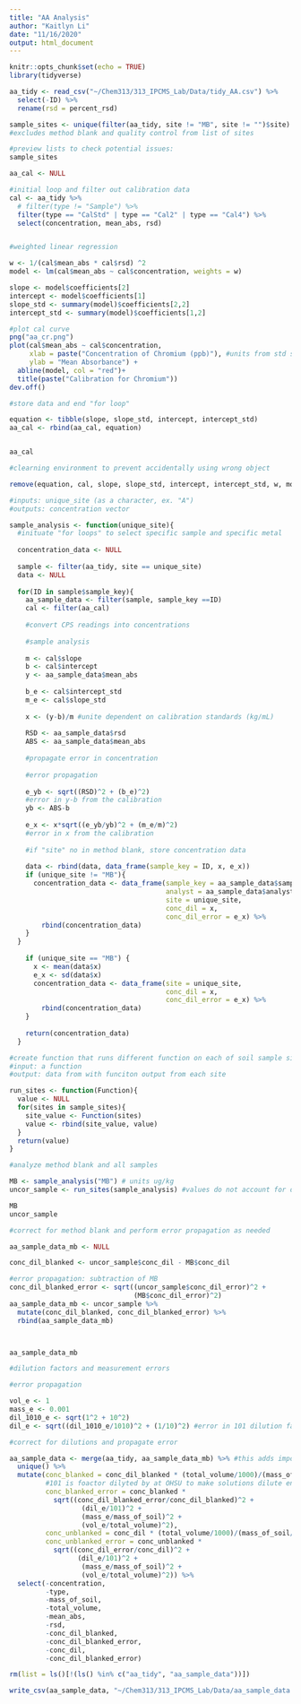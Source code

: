 ```yaml
---
title: "AA Analysis"
author: "Kaitlyn Li"
date: "11/16/2020"
output: html_document
---
```


```r
knitr::opts_chunk$set(echo = TRUE)
library(tidyverse)
```

```r
aa_tidy <- read_csv("~/Chem313/313_IPCMS_Lab/Data/tidy_AA.csv") %>%
  select(-ID) %>%
  rename(rsd = percent_rsd)
```

```r
sample_sites <- unique(filter(aa_tidy, site != "MB", site != "")$site)
#excludes method blank and quality control from list of sites

#preview lists to check potential issues:
sample_sites
```

```r
aa_cal <- NULL

#initial loop and filter out calibration data
cal <- aa_tidy %>%
  # filter(type != "Sample") %>%
  filter(type == "CalStd" | type == "Cal2" | type == "Cal4") %>%
  select(concentration, mean_abs, rsd)


#weighted linear regression

w <- 1/(cal$mean_abs * cal$rsd) ^2
model <- lm(cal$mean_abs ~ cal$concentration, weights = w)

slope <- model$coefficients[2]
intercept <- model$coefficients[1]
slope_std <- summary(model)$coefficients[2,2]
intercept_std <- summary(model)$coefficients[1,2]

#plot cal curve
png("aa_cr.png")
plot(cal$mean_abs ~ cal$concentration,
     xlab = paste("Concentration of Chromium (ppb)"), #units from std solution prepared at ohsu (ug/L)
     ylab = "Mean Absorbance") +
  abline(model, col = "red")+
  title(paste("Calibration for Chromium"))
dev.off()

#store data and end "for loop"

equation <- tibble(slope, slope_std, intercept, intercept_std)  
aa_cal <- rbind(aa_cal, equation)


aa_cal

#clearning environment to prevent accidentally using wrong object

remove(equation, cal, slope, slope_std, intercept, intercept_std, w, model)
```

```r
#inputs: unique_site (as a character, ex. "A")
#outputs: concentration vector

sample_analysis <- function(unique_site){
  #inituate "for loops" to select specific sample and specific metal
  
  concentration_data <- NULL
  
  sample <- filter(aa_tidy, site == unique_site)
  data <- NULL
    
  for(ID in sample$sample_key){
    aa_sample_data <- filter(sample, sample_key ==ID)
    cal <- filter(aa_cal)
    
    #convert CPS readings into concentrations
    
    #sample analysis
    
    m <- cal$slope
    b <- cal$intercept
    y <- aa_sample_data$mean_abs
    
    b_e <- cal$intercept_std
    m_e <- cal$slope_std
    
    x <- (y-b)/m #unite dependent on calibration standards (kg/mL)
    
    RSD <- aa_sample_data$rsd
    ABS <- aa_sample_data$mean_abs
    
    #propagate error in concentration
    
    #error propagation
    
    e_yb <- sqrt((RSD)^2 + (b_e)^2)
    #error in y-b from the calibration
    yb <- ABS-b
    
    e_x <- x*sqrt((e_yb/yb)^2 + (m_e/m)^2)
    #error in x from the calibration
    
    #if "site" no in method blank, store concentration data
    
    data <- rbind(data, data_frame(sample_key = ID, x, e_x))
    if (unique_site != "MB"){
      concentration_data <- data_frame(sample_key = aa_sample_data$sample_key,
                                       analyst = aa_sample_data$analyst,
                                       site = unique_site,
                                       conc_dil = x,
                                       conc_dil_error = e_x) %>%
        rbind(concentration_data)
    }
  }
    
    if (unique_site == "MB") {
      x <- mean(data$x)
      e_x <- sd(data$x)
      concentration_data <- data_frame(site = unique_site,
                                       conc_dil = x,
                                       conc_dil_error = e_x) %>%
        rbind(concentration_data)
    }
  
    return(concentration_data)
  }
```

```r
#create function that runs different function on each of soil sample sites
#input: a function
#output: data from with funciton output from each site

run_sites <- function(Function){
  value <- NULL
  for(sites in sample_sites){
    site_value <- Function(sites)
    value <- rbind(site_value, value)
  }
  return(value)
}
```

```r
#analyze method blank and all samples

MB <- sample_analysis("MB") # units ug/kg
uncor_sample <- run_sites(sample_analysis) #values do not account for dilutions (ug/kg)

MB
uncor_sample
```

```r
#correct for method blank and perform error propagation as needed

aa_sample_data_mb <- NULL

conc_dil_blanked <- uncor_sample$conc_dil - MB$conc_dil

#error propagation: subtraction of MB
conc_dil_blanked_error <- sqrt((uncor_sample$conc_dil_error)^2 +
                               (MB$conc_dil_error)^2)
aa_sample_data_mb <- uncor_sample %>%
  mutate(conc_dil_blanked, conc_dil_blanked_error) %>%
  rbind(aa_sample_data_mb)



aa_sample_data_mb
```

```r
#dilution factors and measurement errors

#error propagation

vol_e <- 1
mass_e <- 0.001
dil_1010_e <- sqrt(1^2 + 10^2)
dil_e <- sqrt((dil_1010_e/1010)^2 + (1/10)^2) #error in 101 dilution factor

#correct for dilutions and propagate error

aa_sample_data <- merge(aa_tidy, aa_sample_data_mb) %>% #this adds important details like soil mass
  unique() %>%
  mutate(conc_blanked = conc_dil_blanked * (total_volume/1000)/(mass_of_soil/1000) * 100,
         #101 is foactor dilyted by at OHSU to make solutions dilute enough to run ICPMS on.
         conc_blanked_error = conc_blanked *
           sqrt((conc_dil_blanked_error/conc_dil_blanked)^2 +
                  (dil_e/101)^2 +
                  (mass_e/mass_of_soil)^2 +
                  (vol_e/total_volume)^2),
         conc_unblanked = conc_dil * (total_volume/1000)/(mass_of_soil/1000)*101,
         conc_unblanked_error = conc_unblanked *
           sqrt((conc_dil_error/conc_dil)^2 +
                 (dil_e/101)^2 +
                  (mass_e/mass_of_soil)^2 +
                  (vol_e/total_volume)^2)) %>%
  select(-concentration,
         -type,
         -mass_of_soil,
         -total_volume,
         -mean_abs,
         -rsd,
         -conc_dil_blanked,
         -conc_dil_blanked_error,
         -conc_dil,
         -conc_dil_blanked_error)
```

```r
rm(list = ls()[!(ls() %in% c("aa_tidy", "aa_sample_data"))])

write_csv(aa_sample_data, "~/Chem313/313_IPCMS_Lab/Data/aa_sample_data.csv")

```

